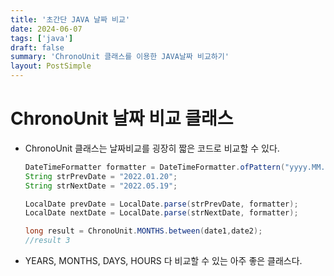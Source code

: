 ```yaml
---
title: '초간단 JAVA 날짜 비교'
date: 2024-06-07
tags: ['java']
draft: false
summary: 'ChronoUnit 클래스를 이용한 JAVA날짜 비교하기'
layout: PostSimple
---
```


# ChronoUnit 날짜 비교 클래스

* ChronoUnit 클래스는 날짜비교를 굉장히 짧은 코드로 비교할 수 있다.
  ```java
  DateTimeFormatter formatter = DateTimeFormatter.ofPattern("yyyy.MM.dd");
  String strPrevDate = "2022.01.20";
  String strNextDate = "2022.05.19";

  LocalDate prevDate = LocalDate.parse(strPrevDate, formatter);
  LocalDate nextDate = LocalDate.parse(strNextDate, formatter);

  long result = ChronoUnit.MONTHS.between(date1,date2);
  //result 3
  ```


- YEARS, MONTHS, DAYS, HOURS 다 비교할 수 있는 아주 좋은 클래스다.
